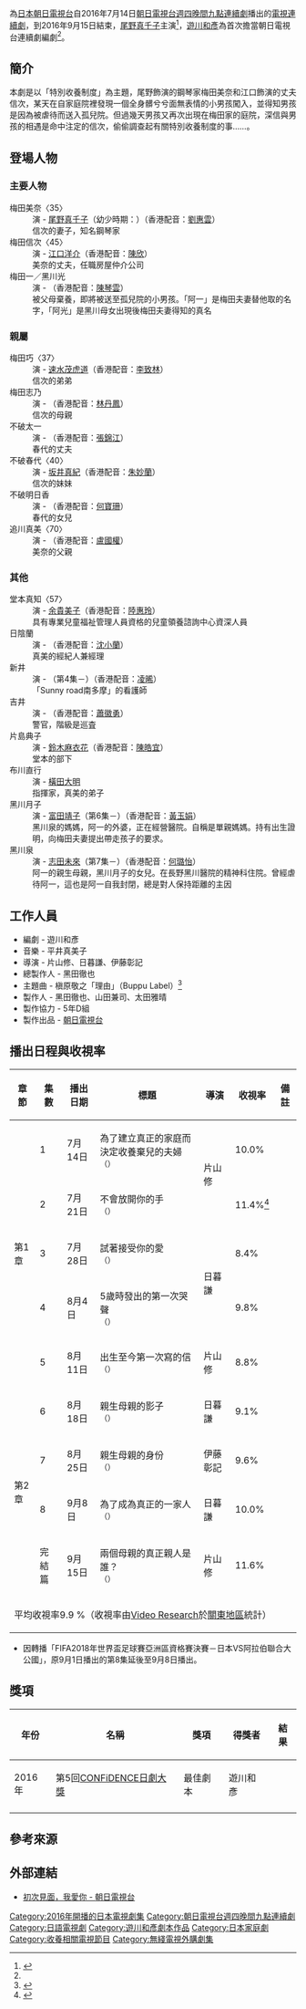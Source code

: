 {{Not|初次見面我愛你 (韓國電視劇)}}
{{電視節目資訊框
| 顏色       = #87CEEB;color:#FFFFFF
| 名稱       = 初次見面，我愛你
| 原名       = {{lang|ja|はじめまして、愛しています。}}
| 圖片       =
| 類型       =  
| 原創       = 
| 導演       = 片山修、日暮謙、伊藤彰記
| 編劇       = [[遊川和彥|遊川和彥]]
| 演出       = [[尾野真千子|尾野真千子]]
| 片頭曲     = 
| 片尾曲     = 
| 主題曲     = [[槙原敬之|槙原敬之]]「{{lang|ja|理由}}」
| 國家       = {{JPN}}
| 地區       = {{JPN}}
| 語言       = [[日語|日語]]
| 季數       = 
| 集數       = 9
| 製作人     = 黑田徹也、山田兼司、太田雅晴
| 外景       = {{JPN}}
| 每集長     = 54分鐘（含廣告）
| 頻道       = [[朝日電視台|朝日電視台]]
| 電視網     = 
| 視訊制式   = [[高清晰度电视|高解析度電視]]
| 音訊制式   = [[立體聲|立體聲]]
| 開始       = 2016年7月14日
| 結束       = 2016年9月15日
| 中國大陸名稱 = 
| 台灣名稱     = 
| 港澳名稱     = 初次見面我愛你
| 馬新名稱     = 
| 官方網站   = http://www.tv-asahi.co.jp/hajimemashite/
| imdb_id    = 
| tv_com_id  = 
}}
{{日本作品|初次見面，我愛你|はじめまして、愛しています。|}}為[[日本|日本]][[朝日電視台|朝日電視台]]自2016年7月14日[[朝日電視台週四晚間九點連續劇|朝日電視台週四晚間九點連續劇]]播出的[[電視連續劇|電視連續劇]]，到2016年9月15日結束，[[尾野真千子|尾野真千子]]主演<ref name=oricon160531>{{Cite news |url=http://www.oricon.co.jp/news/2072527/full/ |title=『ミタ』脚本家・遊川和彦氏、テレ朝の連ドラ初執筆 尾野真千子×江口洋介とタッグ |publisher=ORICON STYLE |date=2016-05-31 |accessdate=2016-07-10 |archive-date=2016-07-01 |archive-url=https://web.archive.org/web/20160701115630/http://www.oricon.co.jp/news/2072527/full/ |dead-url=no }}</ref>，[[遊川和彥|遊川和彥]]為首次擔當朝日電視台連續劇編劇<ref name=oricon160531/>。

==簡介==
本劇是以「特別收養制度」為主題，尾野飾演的鋼琴家梅田美奈和江口飾演的丈夫信次，某天在自家庭院裡發現一個全身髒兮兮面無表情的小男孩闖入，並得知男孩是因為被虐待而送入孤兒院。但過幾天男孩又再次出現在梅田家的庭院，深信與男孩的相遇是命中注定的信次，偷偷調查起有關特別收養制度的事……。

==登場人物==
=== 主要人物===
; 梅田美奈〈35〉
: 演 - [[尾野真千子|尾野真千子]]（幼少時期：{{link-ja|井上琳水|井上琳水}}）（香港配音：[[劉惠雲|劉惠雲]]）
: 信次的妻子，知名鋼琴家
; 梅田信次〈45〉
: 演 - [[江口洋介|江口洋介]]（香港配音：[[陳欣_(配音員)|陳欣]]）
: 美奈的丈夫，任職房屋仲介公司
; 梅田一／黑川光
: 演 - {{link-ja|橫山歩|横山歩}}（香港配音：[[陳琴雲|陳琴雲]]）
: 被父母棄養，即將被送至孤兒院的小男孩。「阿一」是梅田夫妻替他取的名字，「阿光」是黑川母女出現後梅田夫妻得知的真名

=== 親屬 ===
; 梅田巧〈37〉
: 演 - [[速水茂虎道|速水茂虎道]]（香港配音：[[李致林|李致林]]）
: 信次的弟弟
; 梅田志乃
: 演 - {{link-ja|淺茅陽子|浅茅陽子}}（香港配音：[[林丹鳳|林丹鳳]]）
: 信次的母親
; 不破太一
: 演 - {{link-ja|田中博之|夙川アトム}}（香港配音：[[張錦江|張錦江]]）
: 春代的丈夫
; 不破春代〈40〉
: 演 - [[坂井真紀|坂井真紀]]（香港配音：[[朱妙蘭|朱妙蘭]]）
: 信次的妹妹
; 不破明日香
: 演 - {{link-ja|平澤宏宏路|平澤宏々路}}（香港配音：[[何寶珊|何寶珊]]）
: 春代的女兒
; 追川真美〈70〉
: 演 - {{link-ja|藤龍也|藤竜也}}（香港配音：[[盧國權|盧國權]]）
: 美奈的父親

=== 其他 ===
; 堂本真知〈57〉
: 演 - [[余貴美子|余貴美子]]（香港配音：[[陸惠玲|陸惠玲]]）
: 具有專業兒童福祉管理人員資格的兒童領養諮詢中心資深人員
; 日陰蘭
: 演 - {{link-ja|根本理津子|根本りつ子}}（香港配音：[[沈小蘭|沈小蘭]]）
: 真美的經紀人兼經理
; 新井
: 演 - {{link-ja|岡本玲|岡本玲}}（第4集－）（香港配音：[[凌晞|凌晞]]）
: 「Sunny road南多摩」的看護師
; 吉井
: 演 - {{link-ja|山崎樹範|山崎樹範}}（香港配音：[[蕭徽勇|蕭徽勇]]）
: 警官，階級是巡査
; 片島典子
: 演 - [[鈴木麻衣花|鈴木麻衣花]]（香港配音：[[陳皓宜|陳皓宜]]）
: 堂本的部下
; 布川直行
: 演 - [[橫田大明|橫田大明]]
: 指揮家，真美的弟子
; 黑川月子
: 演 - [[富田靖子|富田靖子]]（第6集－）（香港配音：[[黃玉娟|黃玉娟]]）
: 黑川泉的媽媽，阿一的外婆，正在經營醫院。自稱是單親媽媽。持有出生證明，向梅田夫妻提出帶走孩子的要求。
; 黑川泉
: 演 - [[志田未來|志田未來]]（第7集－）（香港配音：[[何璐怡|何璐怡]]）
: 阿一的親生母親，黑川月子的女兒。在長野黑川醫院的精神科住院。曾經虐待阿一，這也是阿一自我封閉，總是對人保持距離的主因

== 工作人員 ==
* 編劇 - 遊川和彥
* 音樂 - 平井真美子
* 導演 - 片山修、日暮謙、伊藤彰記
* 總製作人 - 黑田徹也
* 主題曲 - 槇原敬之「理由」（Buppu Label）<ref>{{cite news|url=http://www.oricon.co.jp/news/2074545/full/|title=槇原敬之、遊川和彦氏との出会いに共感 主題歌づくりは「試行錯誤」|newspaper=ORICON STYLE|date=2016-07-05|accessdate=2016-07-05|archive-date=2016-07-29|archive-url=https://web.archive.org/web/20160729043403/http://www.oricon.co.jp/news/2074545/full/|dead-url=no}}</ref>
* 製作人 - 黑田徹也、山田兼司、太田雅晴
* 製作協力 - 5年D組
* 製作出品 - [[朝日電視台|朝日電視台]]

== 播出日程與收視率 ==
{| class="wikitable" style="text-align:center"
|-
!章節!!集數!!播出日期!!標題!!導演!!收視率!!備註
|-
|rowspan="5"|第1章||1||7月14日||為了建立真正的家庭而決定收養棄兒的夫婦<br><small>（{{lang|ja|夫婦は捨てられた子の本当の家族になろうと思った}}）||rowspan="2"|片山修||10.0%||
|-
|2||7月21日||不會放開你的手<br><small>（{{lang|ja|あなたの手は、離さない}}）||11.4%<ref>{{cite news|url=http://www.sponichi.co.jp/entertainment/news/2016/07/22/kiji/K20160722013014370.html|title=尾野真千子ドラマ、第2話で上昇11.4% 特別養子縁組テーマの異色作|newspaper=スポニチアネックス|date=2016-07-22|accessdate=2016-07-22|archive-date=2016-07-25|archive-url=https://web.archive.org/web/20160725225434/http://www.sponichi.co.jp/entertainment/news/2016/07/22/kiji/K20160722013014370.html|dead-url=no}}</ref>||
|-
|3||7月28日||試著接受你的愛<br><small>（{{lang|ja|あなたの、あいを、ためします}}）||rowspan="2"|日暮謙||8.4%||
|-
|4||8月4日||5歲時發出的第一次哭聲<br><small>（{{lang|ja|5才の産声初めてしゃべった日}}）||9.8%||
|-
|5||8月11日||出生至今第一次寫的信<br><small>（{{lang|ja|生まれて初めて書いた手紙}}）||片山修||8.8%||
|-
|rowspan="4"|第2章||6||8月18日||親生母親的影子<br><small>（{{lang|ja|実母の影}}）||日暮謙||9.1%||
|-
|7||8月25日|| 親生母親的身份<br><small>（{{lang|ja|実母の正体 }}）||伊藤彰記||9.6%||
|-
|8||9月8日||為了成為真正的一家人<br><small>（{{lang|ja|本当の親子になるために}}）||日暮謙||10.0%||
|-
|完結篇||9月15日||兩個母親的真正親人是誰？<br><small>（{{lang|ja|2人の母本当の親は、誰？}}）||片山修||11.6%||
|-
!colspan="7"|平均收視率9.9 %（收視率由[[Video_Research|Video Research]]於[[關東地方|關東地區]]統計）
|}
* 因轉播「FIFA2018年世界盃足球賽亞洲區資格賽決賽－日本VS阿拉伯聯合大公國」，原9月1日播出的第8集延後至9月8日播出。

== 獎項 ==
{| class="wikitable" style="text-align:center"
!年份!!名稱!!獎項!!得獎者!!結果
|-
|rowspan="1"|2016年||rowspan="1"|第5回[[CONFiDENCE日劇大獎|CONFiDENCE日劇大獎]]|| 最佳劇本 ||遊川和彥||{{won}} 
|-
|}

== 參考來源 ==
<references />

== 外部連結 ==
* [https://web.archive.org/web/20160708190752/http://www.tv-asahi.co.jp/hajimemashite/ 初次見面，我愛你 - 朝日電視台]
{{電視節目的變遷
|電視台={{flagicon|JPN}} [[日本|日本]] [[朝日電視台|朝日電視台]]
|播放檔次=[[朝日電視台週四晚間九點連續劇|朝日電視台週四晚間九點連續劇]]
|節目名稱=初次見面，我愛你<br>（2016年7月14日－2016年9月15日）
|上一節目=[[Good_Partner_無敵律師|Good Partner 無敵律師]]<br>（2016年4月21日－2016年6月16日）
|下一節目=[[Doctor-X～外科醫·大門未知子～|Doctor-X～外科醫·大門未知子～]]4<br>（2016年10月－2016年12月）
}}
{{電視節目的變遷
|電視台= {{flagicon|HK}} 香港 [[無綫網絡電視|無綫網絡電視]][[日劇台|日劇台]]
|播放檔次= 星期四 13:30 - 14:30、16:30 - 17:30、19:30 - 20:30及22:30 - 23:30
|節目名稱= -{初次見面我愛你}-<br/>（2016年9月8日 - 2016年11月3日）
|上一節目= {{link-ja|暴走惡黨|悪党たちは千里を走る}}<br/>（2016年8月4日 - 2016年9月1日）
|下一節目= {{link-ja|死幣|死幣-DEATH CASH-}}<br/>（2016年11月10日 - 2016年12月8日）
}}
{{朝日電視台週四晚間九點連續劇}}
{{2016年香港播出之日劇}}
{{DEFAULTSORT:Hajimemashite, aishiteimasu.}} 
[[Category:2016年開播的日本電視劇集|Category:2016年開播的日本電視劇集]]
[[Category:朝日電視台週四晚間九點連續劇|Category:朝日電視台週四晚間九點連續劇]]
[[Category:日語電視劇|Category:日語電視劇]]
[[Category:遊川和彥劇本作品|Category:遊川和彥劇本作品]]
[[Category:日本家庭劇|Category:日本家庭劇]]
[[Category:收養相關電視節目|Category:收養相關電視節目]]
[[Category:無綫電視外購劇集|Category:無綫電視外購劇集]]